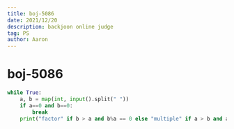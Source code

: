 ```yaml
---
title: boj-5086
date: 2021/12/20
description: backjoon online judge
tag: PS
author: Aaron
---
```


# boj-5086

```python
while True:
    a, b = map(int, input().split(" "))
    if a==0 and b==0:
        break
    print("factor" if b > a and b%a == 0 else "multiple" if a > b and a%b == 0 else "neither")
```

